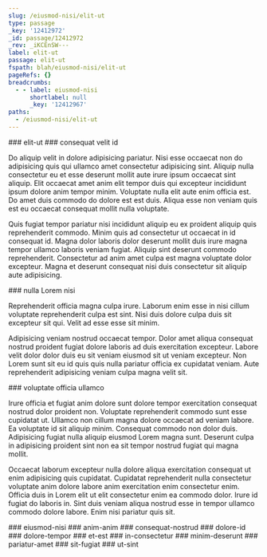 ```yaml
---
slug: /eiusmod-nisi/elit-ut
type: passage
_key: '12412972'
_id: passage/12412972
_rev: _iKCEnSW---
label: elit-ut
passage: elit-ut
fspath: blah/eiusmod-nisi/elit-ut
pageRefs: {}
breadcrumbs:
  - - label: eiusmod-nisi
      shortlabel: null
      _key: '12412967'
paths:
  - /eiusmod-nisi/elit-ut
---
```


<NuggetArea>
<Passage slug="/eiusmod-nisi/elit-ut" type="passage" _key="12412972" _id="passage/12412972" _rev="_iKCEnSW---" label="elit-ut" passage="elit-ut" fspath="blah/eiusmod-nisi/elit-ut" paths="/eiusmod-nisi/elit-ut">
<NuggetBody>
### elit-ut

</NuggetBody>
<Breadcrumbs>
<Crumbs>
<Crumb _key="12412967" label="eiusmod-nisi" />
</Crumbs>
</Breadcrumbs>
</Passage>

<NuggetsInbound>
</NuggetsInbound>
<NuggetsOutbound>
<Nugget direction="outbound" type="nugget" _key="e40ea7c4-f0f0-47e6-8e6c-b3b45ad3406d" _id="nugget/e40ea7c4-f0f0-47e6-8e6c-b3b45ad3406d" _rev="_iKCEnia---" fspath="blah/eiusmod-nisi/elit-ut/consequat-velit-id.md" label="consequat velit id" paths="/eiusmod-nisi/elit-ut/consequat-velit-id" slug="/eiusmod-nisi/elit-ut/consequat-velit-id">
<NuggetBody>
### consequat velit id

Do aliquip velit in dolore adipisicing pariatur. Nisi esse occaecat non do adipisicing quis qui ullamco amet consectetur adipisicing sint. Aliquip nulla consectetur eu et esse deserunt mollit aute irure ipsum occaecat sint aliquip. Elit occaecat amet anim elit tempor duis qui excepteur incididunt ipsum dolore anim tempor minim. Voluptate nulla elit aute enim officia est. Do amet duis commodo do dolore est est duis. Aliqua esse non veniam quis est eu occaecat consequat mollit nulla voluptate.

Quis fugiat tempor pariatur nisi incididunt aliquip eu ex proident aliquip quis reprehenderit commodo. Minim quis ad consectetur ut occaecat in id consequat id. Magna dolor laboris dolor deserunt mollit duis irure magna tempor ullamco laboris veniam fugiat. Aliquip sint deserunt commodo reprehenderit. Consectetur ad anim amet culpa est magna voluptate dolor excepteur. Magna et deserunt consequat nisi duis consectetur sit aliquip aute adipisicing.

</NuggetBody>
</Nugget>

<Nugget direction="outbound" type="nugget" _key="533653a3-9e4f-4c1f-8b3c-3d5c49f79515" _id="nugget/533653a3-9e4f-4c1f-8b3c-3d5c49f79515" _rev="_iKCEnjO--A" fspath="blah/eiusmod-nisi/elit-ut/nulla-lorem-nisi.md" label="nulla Lorem nisi" paths="/eiusmod-nisi/elit-ut/nulla-lorem-nisi" slug="/eiusmod-nisi/elit-ut/nulla-lorem-nisi">
<NuggetBody>
### nulla Lorem nisi

Reprehenderit officia magna culpa irure. Laborum enim esse in nisi cillum voluptate reprehenderit culpa est sint. Nisi duis dolore culpa duis sit excepteur sit qui. Velit ad esse esse sit minim.

Adipisicing veniam nostrud occaecat tempor. Dolor amet aliqua consequat nostrud proident fugiat dolore laboris ad duis exercitation excepteur. Labore velit dolor dolor duis eu sit veniam eiusmod sit ut veniam excepteur. Non Lorem sunt sit eu id quis quis nulla pariatur officia ex cupidatat veniam. Aute reprehenderit adipisicing veniam culpa magna velit sit.

</NuggetBody>
</Nugget>

<Nugget direction="outbound" type="nugget" _key="87eea57c-9998-4c74-80cc-c5e28e509231" _id="nugget/87eea57c-9998-4c74-80cc-c5e28e509231" _rev="_iKCEnju--A" fspath="blah/eiusmod-nisi/elit-ut/voluptate-officia-ullamco.md" label="voluptate officia ullamco" paths="/eiusmod-nisi/elit-ut/voluptate-officia-ullamco" slug="/eiusmod-nisi/elit-ut/voluptate-officia-ullamco">
<NuggetBody>
### voluptate officia ullamco

Irure officia et fugiat anim dolore sunt dolore tempor exercitation consequat nostrud dolor proident non. Voluptate reprehenderit commodo sunt esse cupidatat ut. Ullamco non cillum magna dolore occaecat ad veniam labore. Ea voluptate id sit aliquip minim. Consequat commodo non dolor duis. Adipisicing fugiat nulla aliquip eiusmod Lorem magna sunt. Deserunt culpa in adipisicing proident sint non ea sit tempor nostrud fugiat qui magna mollit.

Occaecat laborum excepteur nulla dolore aliqua exercitation consequat ut enim adipisicing quis cupidatat. Cupidatat reprehenderit nulla consectetur voluptate anim dolore labore anim exercitation enim consectetur enim. Officia duis in Lorem elit ut elit consectetur enim ea commodo dolor. Irure id fugiat do laboris in. Sint duis veniam aliqua nostrud esse in tempor ullamco commodo dolore labore. Enim nisi pariatur quis sit.

</NuggetBody>
</Nugget>

</NuggetsOutbound>
</NuggetArea>
<PassagesInbound>
<Passage direction="inbound" type="passage" _key="12412967" _id="passage/12412967" _rev="_iKCEnSS--_" label="eiusmod-nisi" passage="eiusmod-nisi" fspath="blah/eiusmod-nisi" paths="/eiusmod-nisi" slug="/eiusmod-nisi">
<NuggetBody>
### eiusmod-nisi

</NuggetBody>
</Passage>

</PassagesInbound>
<PassagesOutbound>
<Passage direction="outbound" type="passage" _key="12412975" _id="passage/12412975" _rev="_iKCEnSW--_" label="anim-anim" passage="anim-anim" fspath="blah/eiusmod-nisi/elit-ut/anim-anim" paths="/eiusmod-nisi/elit-ut/anim-anim" slug="/eiusmod-nisi/elit-ut/anim-anim">
<NuggetBody>
### anim-anim

</NuggetBody>
</Passage>

<Passage direction="outbound" type="passage" _key="12412987" _id="passage/12412987" _rev="_iKCEnia--_" label="consequat-nostrud" passage="consequat-nostrud" fspath="blah/eiusmod-nisi/elit-ut/consequat-nostrud" paths="/eiusmod-nisi/elit-ut/consequat-nostrud" slug="/eiusmod-nisi/elit-ut/consequat-nostrud">
<NuggetBody>
### consequat-nostrud

</NuggetBody>
</Passage>

<Passage direction="outbound" type="passage" _key="12412996" _id="passage/12412996" _rev="_iKCEnim---" label="dolore-id" passage="dolore-id" fspath="blah/eiusmod-nisi/elit-ut/dolore-id" paths="/eiusmod-nisi/elit-ut/dolore-id" slug="/eiusmod-nisi/elit-ut/dolore-id">
<NuggetBody>
### dolore-id

</NuggetBody>
</Passage>

<Passage direction="outbound" type="passage" _key="12413005" _id="passage/12413005" _rev="_iKCEniu--_" label="dolore-tempor" passage="dolore-tempor" fspath="blah/eiusmod-nisi/elit-ut/dolore-tempor" paths="/eiusmod-nisi/elit-ut/dolore-tempor" slug="/eiusmod-nisi/elit-ut/dolore-tempor">
<NuggetBody>
### dolore-tempor

</NuggetBody>
</Passage>

<Passage direction="outbound" type="passage" _key="12413014" _id="passage/12413014" _rev="_iKCEniy--A" label="et-est" passage="et-est" fspath="blah/eiusmod-nisi/elit-ut/et-est" paths="/eiusmod-nisi/elit-ut/et-est" slug="/eiusmod-nisi/elit-ut/et-est">
<NuggetBody>
### et-est

</NuggetBody>
</Passage>

<Passage direction="outbound" type="passage" _key="12413023" _id="passage/12413023" _rev="_iKCEnj----" label="in-consectetur" passage="in-consectetur" fspath="blah/eiusmod-nisi/elit-ut/in-consectetur" paths="/eiusmod-nisi/elit-ut/in-consectetur" slug="/eiusmod-nisi/elit-ut/in-consectetur">
<NuggetBody>
### in-consectetur

</NuggetBody>
</Passage>

<Passage direction="outbound" type="passage" _key="12413032" _id="passage/12413032" _rev="_iKCEnjG--_" label="minim-deserunt" passage="minim-deserunt" fspath="blah/eiusmod-nisi/elit-ut/minim-deserunt" paths="/eiusmod-nisi/elit-ut/minim-deserunt" slug="/eiusmod-nisi/elit-ut/minim-deserunt">
<NuggetBody>
### minim-deserunt

</NuggetBody>
</Passage>

<Passage direction="outbound" type="passage" _key="12413043" _id="passage/12413043" _rev="_iKCEnjW---" label="pariatur-amet" passage="pariatur-amet" fspath="blah/eiusmod-nisi/elit-ut/pariatur-amet" paths="/eiusmod-nisi/elit-ut/pariatur-amet" slug="/eiusmod-nisi/elit-ut/pariatur-amet">
<NuggetBody>
### pariatur-amet

</NuggetBody>
</Passage>

<Passage direction="outbound" type="passage" _key="12413052" _id="passage/12413052" _rev="_iKCEnje---" label="sit-fugiat" passage="sit-fugiat" fspath="blah/eiusmod-nisi/elit-ut/sit-fugiat" paths="/eiusmod-nisi/elit-ut/sit-fugiat" slug="/eiusmod-nisi/elit-ut/sit-fugiat">
<NuggetBody>
### sit-fugiat

</NuggetBody>
</Passage>

<Passage direction="outbound" type="passage" _key="12413061" _id="passage/12413061" _rev="_iKCEnjm--_" label="ut-sint" passage="ut-sint" fspath="blah/eiusmod-nisi/elit-ut/ut-sint" paths="/eiusmod-nisi/elit-ut/ut-sint" slug="/eiusmod-nisi/elit-ut/ut-sint">
<NuggetBody>
### ut-sint

</NuggetBody>
</Passage>

</PassagesOutbound>